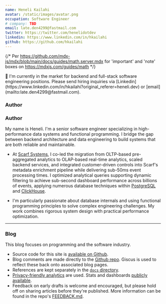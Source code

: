 ```yaml
---
name: Heneli Kailahi
avatar: /static/images/avatar.png
occupation: Software Engineer
# company: TBD
email: late.den4299@fastmail.com
twitter: https://twitter.com/henelidotdev
linkedin: https://www.linkedin.com/in/hkailahi
github: https://github.com/hkailahi
---
```

{/* Per https://github.com/mdx-js/mdx/blob/main/docs/guides/math.server.mdx for 'important' and 'note' boxes on https://mdxjs.com/guides/math */}

<Note type='info'>
👋 I'm currently in the market for backend and full-stack software engineering positions. Please send hiring inquiries via [Linkedin](https://www.linkedin.com/in/hkailahi?original_referer=heneli.dev) or [email](mailto:late.den4299@fastmail.com).
</Note>

### Author

### Author

My name is Heneli. I'm a senior software engineer specializing in high-performance data systems and functional programming. I bridge the gap between backend architecture and data engineering to build systems that are both reliable and maintainable.

* At [Scarf Systems](https://scarf.sh), I co-led the migration from OLTP-based pre-aggregated analytics to OLAP-based real-time analytics, scaled backend services, and integrated customer-driven controls into Scarf's metadata enrichment pipeline while delivering sub-50ms event processing times. I optimized analytical queries supporting dynamic filtering to achieve sub-second dashboard performance across billions of events, applying numerous database techniques within [PostgreSQL](https://www.postgresql.org/) and [ClickHouse](https://clickhouse.com/).

* I'm particularly passionate about database internals and using functional programming principles to solve complex engineering challenges. My work combines rigorous system design with practical performance optimization.

---

### Blog

This blog focuses on programming and the software industry.

- Source code for this site is [available on Github](https://github.com/hkailahi/heneli.dev).
- Blog comments are made directly to the [Github repo](https://github.com/hkailahi/heneli.dev/discussions). Giscus is used to reflect these back onto associated blog pages.
- References are kept separately in the [`docs` directory](https://github.com/hkailahi/heneli.dev/tree/main/docs).
- [Privacy-friendly analytics](https://plausible.io/privacy-focused-web-analytics) are used. Stats and dashboards [publicly available](https://plausible.io/heneli.dev/).
- Feedback on early drafts is welcome and encouraged, but please hold off on sharing articles before they're published. More information can be found in the repo's [FEEDBACK.md](https://github.com/hkailahi/heneli.dev/blob/main/FEEDBACK.md).
